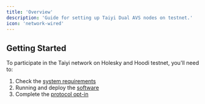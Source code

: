 ```yaml
---
title: 'Overview'
description: 'Guide for setting up Taiyi Dual AVS nodes on testnet.'
icon: 'network-wired'
---
```


## Getting Started

To participate in the Taiyi network on Holesky and Hoodi testnet, you'll need to:

1. Check the [system requirements](/node_operator_setup_guide/system_requirements)
2. Running and deploy the [software](/node_operator_setup_guide/installation_and_configuration)
3. Complete the [protocol opt-in](/node_operator_setup_guide/protocol_opt_in)


